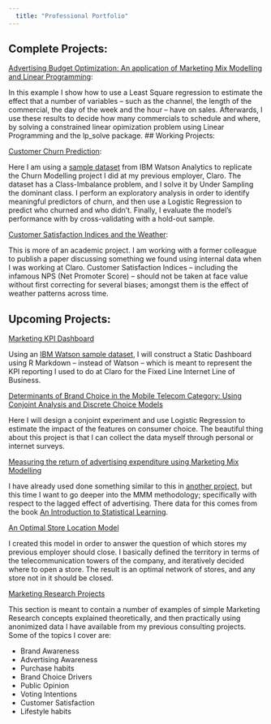 ```yaml
---
  title: "Professional Portfolio"
---
```

## Complete Projects: 

[Advertising Budget Optimization: An application of Marketing Mix Modelling and Linear Programming](http://sdhector.github.io/Case1_Advertising_Budget_Optimization.nb.html):
  
In this example I show how to use a Least Square regression to estimate the effect that a number of variables -- such as the channel, the length of the commercial, the day of the week and the hour -- have on sales. Afterwards, I use these results to decide how many commercials to schedule and where, by solving a constrained linear opimization problem using Linear Programming and the lp_solve package. 
## Working Projects: 

[Customer Churn Prediction](http://sdhector.github.io/Chur_Modelling.html):

Here I am using a [sample dataset](https://www.ibm.com/communities/analytics/watson-analytics-blog/using-customer-behavior-data-to-improve-customer-retention/) from IBM Watson Analytics to replicate the Churn Modelling project I did at my previous employer, Claro. The dataset has a Class-Imbalance problem, and I solve it by Under Sampling the dominant class. I perform an exploratory analysis in order to identify meaningful predictors of churn, and then use a Logistic Regression to predict who churned and who didn't. Finally, I evaluate the model's performance with by cross-validating with a hold-out sample. 

[Customer Satisfaction Indices and the Weather](http://sdhector.github.io/cs_paper.html): 

This is more of an academic project. I am working with a former colleague to publish a paper discussing something we found using internal data when I was working at Claro. Customer Satisfaction Indices -- including the infamous NPS (Net Promoter Score) -- should not be taken at face value without first correcting for several biases; amongst them is the effect of weather patterns across time. 

## Upcoming Projects: 

[Marketing KPI Dashboard]()

Using an [IBM Watson sample dataset](https://www.ibm.com/communities/analytics/watson-analytics-blog/analyze-sales-effectivness/), I will construct a Static Dashboard using R Markdown -- instead of Watson -- which is meant to represent the KPI reporting I used to do at Claro for the Fixed Line Internet Line of Business. 

[Determinants of Brand Choice in the Mobile Telecom Category: Using Conjoint Analysis and Discrete Choice Models]()

Here I will design a conjoint experiment and use Logistic Regression to estimate the impact of the features on consumer choice. The beautiful thing about this project is that I can collect the data myself through personal or internet surveys. 

[Measuring the return of advertising expenditure using Marketing Mix Modelling]()

I have already used done something similar to this in [another project](http://sdhector.github.io/Case1_Advertising_Budget_Optimization.nb.html), but this time I want to go deeper into the MMM methodology; specifically with respect to the lagged effect of advertising. There data for this comes from the book [An Introduction to Statistical Learning](http://www-bcf.usc.edu/~gareth/ISL).

[An Optimal Store Location Model]()

I created this model in order to answer the question of which stores my previous employer should close. I basically defined the territory in terms of the telecommunication towers of the company, and iteratively decided where to open a store. The result is an optimal network of stores, and any store not in it should be closed. 

[Marketing Research Projects]()

This section is meant to contain a number of examples of simple Marketing Research concepts explained theoretically, and then practically using anonimized data I have available from my previous consulting projects. Some of the topics I cover are: 

  * Brand Awareness
  * Advertising Awareness
  * Purchase habits
  * Brand Choice Drivers 
  * Public Opinion
  * Voting Intentions
  * Customer Satisfaction
  * Lifestyle habits